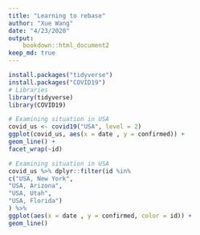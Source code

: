 ```yaml
---
title: "Learning to rebase"
author: "Xue Wang"
date: "4/23/2020"
output:
    bookdown::html_document2
keep_md: true
---
```

```r
install.packages("tidyverse")
install.packages("COVID19")
# Libraries
library(tidyverse)
library(COVID19)
```

```r
# Examining situation in USA
covid_us <- covid19("USA", level = 2)
ggplot(covid_us, aes(x = date , y = confirmed)) +
geom_line() +
facet_wrap(~id)
```

```r
# Examining situation in USA
covid_us %>% dplyr::filter(id %in%
c("USA, New York",
"USA, Arizona",
"USA, Utah",
"USA, Florida")
) %>%
ggplot(aes(x = date , y = confirmed, color = id)) +
geom_line()
```